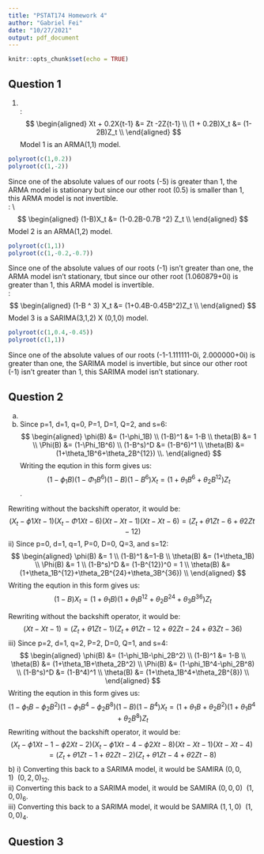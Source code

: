 ---
title: "PSTAT174 Homework 4"
author: "Gabriel Fei"
date: "10/27/2021"
output: pdf_document
---

```{r setup, include=FALSE}
knitr::opts_chunk$set(echo = TRUE)
```

## Question 1
1. \
\textbf{Model 1}: \
$$
\begin{aligned}
Xt + 0.2X{t-1} &= Zt -2Z{t-1} \\
(1 + 0.2B)X_t &= (1-2B)Z_t \\
\end{aligned}
$$
Model 1 is an ARMA(1,1) model.
``` {r q1.1, echo = TRUE}
polyroot(c(1,0.2))
polyroot(c(1,-2))
```

Since one of the absolute values of our roots (-5) is greater than 1, the ARMA model is stationary but since our other root (0.5) is smaller than 1, this ARMA model is not invertible.
\
\textbf{Model 2}: \\
$$
\begin{aligned}
(1-B)X_t &= (1-0.2B-0.7B ^2) Z_t \\
\end{aligned}
$$
Model 2 is an ARMA(1,2) model.
```{r q1.2, echo = TRUE}
polyroot(c(1,1))
polyroot(c(1,-0.2,-0.7))
```
Since one of the absolute values of our roots (-1) isn't greater than one, the ARMA model isn't stationary, tbut since our other root (1.060879+0i) is greater than 1, this ARMA model is  invertible.
\
\textbf{Model 3}: \
$$
\begin{aligned}
(1-B ^ 3) X_t &= (1+0.4B-0.45B^2)Z_t \\
\end{aligned}
$$
Model 3 is a SARIMA(3,1,2) X (0,1,0) model.
```{r q1.3, echo = TRUE}
polyroot(c(1,0.4,-0.45))
polyroot(c(1,1))
```

Since one of the absolute values of our roots (-1-1.111111-0i, 2.000000+0i) is greater than one, the SARIMA model is invertible, but since our other root (-1) isn't greater than 1, this SARIMA model isn't stationary. \

## Question 2
a)
\hfill\break
i) Since p=1, d=1, q=0, P=1, D=1, Q=2, and s=6:
$$
\begin{aligned}
\phi(B) &= (1-\phi_1B) \\
(1-B)^1 &= 1-B \\
theta(B) &= 1 \\
\Phi(B) &= (1-\Phi_1B^6) \\
(1-B^s)^D &= (1-B^6)^1 \\
\theta(B) &= (1+\theta_1B^6+\theta_2B^{12}) \\.
\end{aligned}
$$
Writing the eqution in this form gives us: $$(1-\phi_1B)(1-\Phi_1B^6)(1-B)(1-B^6)X_t=(1+\theta_1B^6+\theta_2B^{12})Z_t$$. 

Rewriting without the backshift operator, it would be: $$(X_t-\phi1X{t-1})(X_t-\Phi1X{t-6})(Xt-X{t-1})(Xt-X{t-6})=(Z_t+\theta1Z{t-6}+\theta2Z{t-12})$$
\hfill\break
ii) Since p=0, d=1, q=1, P=0, D=0, Q=3, and s=12:
$$
\begin{aligned}
\phi(B) &= 1 \\
(1-B)^1 &=1-B \\
\theta(B) &= (1+\theta_1B) \\
\Phi(B) &= 1 \\
(1-B^s)^D &= (1-B^{12})^0 = 1 \\
\theta(B) &= (1+\theta_1B^{12}+\theta_2B^{24}+\theta_3B^{36}) \\
\end{aligned}
$$
Writing the eqution in this form gives us:
$$(1-B)X_t=(1+\theta_1B)(1+\theta_1B^{12}+\theta_2B^{24}+\theta_3B^{36})Z_t$$

Rewriting without the backshift operator, it would be: $$(Xt-X{t-1})=(Z_t+\theta1Z{t-1})(Z_t+\theta1Z{t-12}+\theta2Z{t-24}+\theta3Z{t-36})$$
\hfill\break
iii) Since p=2, d=1, q=2, P=2, D=0, Q=1, and s=4:
$$
\begin{aligned}
\phi(B) &= (1-\phi_1B-\phi_2B^2) \\
(1-B)^1 &= 1-B \\
\theta(B) &= (1+\theta_1B+\theta_2B^2) \\
\Phi(B) &= (1-\phi_1B^4-\phi_2B^8) \\
(1-B^s)^D &= (1-B^4)^1 \\
\theta(B) &= (1+\theta_1B^4+\theta_2B^{8}) \\
\end{aligned}
$$
Writing the eqution in this form gives us: $$(1-\phi_1B-\phi_2B^2)(1-\phi_1B^4-\phi_2B^8)(1-B)(1-B^4)X_t=(1+\theta_1B+\theta_2B^2)(1+\theta_1B^4+\theta_2B^{8})Z_t$$
Rewriting without the backshift operator, it would be:
$$(X_t-\phi1X{t-1}-\phi2X{t-2})(X_t-\phi1X{t-4}-\phi2X{t-8})(Xt-X{t-1})(Xt-X{t-4})=(Z_t+\theta1Z{t-1}+\theta2Z{t-2})(Z_t+\theta1Z{t-4}+\theta2Z{t-8})$$
\hfill\break
b)
\hfill\break
i) Converting this back to a SARIMA model, it would be SAMIRA $(0,0,1)\ \ (0,2,0)_{12}$.
\
ii) Converting this back to a SARIMA model, it would be SAMIRA $(0,0,0)\ \ (1,0,0)_6$.
\
iii) Converting this back to a SARIMA model, it would be SAMIRA $(1,1,0)\ \ (1,0,0)_4$.
\


## Question 3